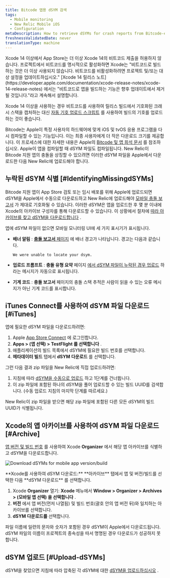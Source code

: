 ```yaml
---
title: Bitcode 앱용 dSYM 검색
tags:
  - Mobile monitoring
  - New Relic Mobile iOS
  - Configuration
metaDescription: How to retrieve dSYMs for crash reports from Bitcode-enabled iOS apps that are monitored with the New Relic agent.
freshnessValidatedDate: never
translationType: machine
---
```



<Callout variant="important">
  Xcode 14 이상에서 App Store는 더 이상 Xcode 14의 비트코드 제출을 허용하지 않습니다. 프로젝트에서 비트코드를 명시적으로 활성화하면 Xcode는 "비트코드로 빌드하는 것은 더 이상 사용되지 않습니다. 비트코드를 비활성화하려면 프로젝트 및/또는 대상 설정을 업데이트하십시오." [Xcode 14 릴리스 노트](https://developer.apple.com/documentation/xcode-release-notes/xcode-14-release-notes) 에서는 "비트코드로 앱을 빌드하는 기능은 향후 업데이트에서 제거될 것입니다."라고 계속해서 설명합니다.

  Xcode 14 이상을 사용하는 경우 비트코드를 사용하여 릴리스 빌드에서 기호화된 크래시 스택을 캡처하는 대신 [자동 기호 업로드 스크립트](/docs/mobile-monitoring/new-relic-mobile-ios/installation/spm-installation#configure-using-swift-package-manager) 를 사용하여 빌드의 기호를 업로드하는 것이 좋습니다.
</Callout>

Bitcode는 Apple이 특정 사용자의 하드웨어에 맞게 iOS 및 tvOS 응용 프로그램을 다시 컴파일할 수 있는 기능입니다. 이는 최종 사용자에게 더 작은 다운로드 크기를 제공합니다. 이 프로세스에 대한 자세한 내용은 Apple의 [Bitcode 및 앱 희석 문서](https://developer.apple.com/library/watchos/documentation/IDEs/Conceptual/AppDistributionGuide/AppThinning/AppThinning.html) 를 참조하십시오. Apple이 앱을 컴파일할 때 dSYM 파일도 컴파일됩니다. New Relic이 Bitcode 지원 앱의 충돌을 상징할 수 있으려면 이러한 dSYM 파일을 Apple에서 다운로드한 다음 New Relic에 업로드해야 합니다.

## 누락된 dSYM 식별 [#IdentifyingMissingdSYMs]

Bitcode 지원 앱이 App Store 검토 또는 임시 배포를 위해 Apple에 업로드되면 dSYM을 Apple에서 수동으로 다운로드하고 New Relic에 업로드해야 [모바일 충돌 보고서](/docs/mobile-monitoring/new-relic-mobile/getting-started/ios-agent-crash-reporting) 가 제대로 기호화될 수 있습니다. 이러한 dSYM은 앱을 업로드한 후 몇 분 이내에 Xcode의 아카이브 구성자를 통해 다운로드할 수 있습니다. 이 상황에서 절차에 [따라 아카이브를 찾고 dSYM을 다운로드합니다](#Archive) .

앱에 dSYM 파일이 없으면 모바일 모니터링 UI에 세 가지 표시기가 표시됩니다.

* **배너 알림** : [**충돌 보고서** 페이지](/docs/mobile-monitoring/mobile-monitoring-ui/crashes/mobile-apps-crash-report-dashboard) 에 배너 경고가 나타납니다. 경고는 다음과 같습니다.

  ```
  We were unable to locate your dsym.
  ```

* **업로드 프롬프트** : **충돌 유형 요약** 페이지 [에서 dSYM 파일이 누락된 경우 업로드](/docs/mobile-monitoring/new-relic-mobile-ios/install-configure/upload-dsyms-bitcode-apps#mobile-ui) 하라는 메시지가 자동으로 표시됩니다.

* **기계 코드** : **충돌 보고서** 페이지의 충돌 스택 추적은 사람이 읽을 수 있는 오류 메시지가 아닌 기계 코드를 표시합니다.

## iTunes Connect를 사용하여 dSYM 파일 다운로드 [#iTunes]

앱에 필요한 dSYM 파일을 다운로드하려면:

1. Apple [App Store Connect](https://appstoreconnect.apple.com/login) 에 로그인합니다.
2. **Apps > (앱 선택) > TestFlight 를 선택합니다** .
3. 애플리케이션의 빌드 목록에서 dSYM에 필요한 빌드 번호를 선택합니다.
4. **메타데이터 빌드** 탭에서 **dSYM 다운로드** 를 선택합니다.

그런 다음 결과 zip 파일을 New Relic에 직접 업로드하려면:

1. 지침에 따라 [dSYM을 수동으로 업로드](/docs/mobile-monitoring/new-relic-mobile-ios/install-configure/upload-dsyms-bitcode-apps#manual-dsym) 하고 1단계를 건너뜁니다.
2. 이 zip 파일에 포함된 하나의 dSYM을 풀어 업로드할 수 있는 빌드 UUID를 검색합니다. (수동 업로드 지침의 마지막 단계를 따르세요.)

New Relic이 zip 파일을 받으면 해당 zip 파일에 포함된 다른 모든 dSYM의 빌드 UUID가 식별됩니다.

## Xcode의 앱 아카이브를 사용하여 dSYM 파일 다운로드 [#Archive]

[앱 버전 및 빌드 번호](#identifyingAppVersion) 를 사용하여 Xcode **Organizer** 에서 해당 앱 아카이브를 식별하고 dSYM을 다운로드합니다.

<img
  title="Download dSYMs for mobile app version/build"
  alt="Download dSYMs for mobile app version/build"
  src={mobileDownloadDsymFile}
/>

<figcaption>
  **Xcode를 사용하여 dSYM 다운로드:** **아카이브** 탭에서 앱 및 버전/빌드를 선택한 다음 **dSYM 다운로드** 를 선택합니다.
</figcaption>

1. Xcode **Organizer** 열기: **Xcode** 메뉴에서 **Window > Organizer > Archives > (모바일 앱 선택) 을 선택합니다** .
2. **버전** 에서 앱 버전(먼저 나열됨) 및 빌드 번호(괄호 안의 앱 버전 뒤)와 일치하는 아카이브를 선택합니다.
3. **dSYM 다운로드를** 선택합니다.

파일 이름에 일련의 문자와 숫자가 포함된 경우 dSYM이 Apple에서 다운로드됩니다. dSYM 파일의 이름이 프로젝트의 종속성을 따서 명명된 경우 다운로드가 성공하지 못합니다.

## dSYM 업로드 [#Upload-dSYMs]

dSYM을 찾았으면 지침에 따라 압축된 각 dSYM에 대한 [dSYM을 업로드하십시오](/docs/mobile-monitoring/new-relic-mobile-ios/install-configure/upload-dsyms-bitcode-apps) .